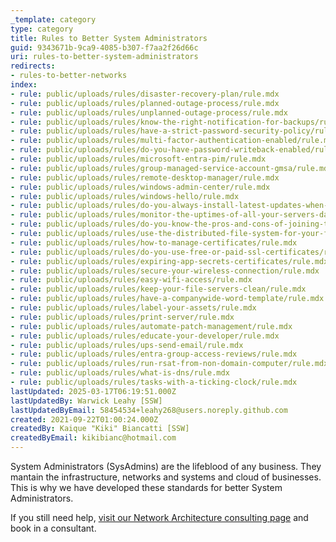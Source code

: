 ```yaml
---
_template: category
type: category
title: Rules to Better System Administrators
guid: 9343671b-9ca9-4085-b307-f7aa2f26d66c
uri: rules-to-better-system-administrators
redirects:
- rules-to-better-networks
index:
- rule: public/uploads/rules/disaster-recovery-plan/rule.mdx
- rule: public/uploads/rules/planned-outage-process/rule.mdx
- rule: public/uploads/rules/unplanned-outage-process/rule.mdx
- rule: public/uploads/rules/know-the-right-notification-for-backups/rule.mdx
- rule: public/uploads/rules/have-a-strict-password-security-policy/rule.mdx
- rule: public/uploads/rules/multi-factor-authentication-enabled/rule.mdx
- rule: public/uploads/rules/do-you-have-password-writeback-enabled/rule.mdx
- rule: public/uploads/rules/microsoft-entra-pim/rule.mdx
- rule: public/uploads/rules/group-managed-service-account-gmsa/rule.mdx
- rule: public/uploads/rules/remote-desktop-manager/rule.mdx
- rule: public/uploads/rules/windows-admin-center/rule.mdx
- rule: public/uploads/rules/windows-hello/rule.mdx
- rule: public/uploads/rules/do-you-always-install-latest-updates-when-you-fix-someone-elses-pc/rule.mdx
- rule: public/uploads/rules/monitor-the-uptimes-of-all-your-servers-daily/rule.mdx
- rule: public/uploads/rules/do-you-know-the-pros-and-cons-of-joining-the-domain/rule.mdx
- rule: public/uploads/rules/use-the-distributed-file-system-for-your-file-shares/rule.mdx
- rule: public/uploads/rules/how-to-manage-certificates/rule.mdx
- rule: public/uploads/rules/do-you-use-free-or-paid-ssl-certificates/rule.mdx
- rule: public/uploads/rules/expiring-app-secrets-certificates/rule.mdx
- rule: public/uploads/rules/secure-your-wireless-connection/rule.mdx
- rule: public/uploads/rules/easy-wifi-access/rule.mdx
- rule: public/uploads/rules/keep-your-file-servers-clean/rule.mdx
- rule: public/uploads/rules/have-a-companywide-word-template/rule.mdx
- rule: public/uploads/rules/label-your-assets/rule.mdx
- rule: public/uploads/rules/print-server/rule.mdx
- rule: public/uploads/rules/automate-patch-management/rule.mdx
- rule: public/uploads/rules/educate-your-developer/rule.mdx
- rule: public/uploads/rules/ups-send-email/rule.mdx
- rule: public/uploads/rules/entra-group-access-reviews/rule.mdx
- rule: public/uploads/rules/run-rsat-from-non-domain-computer/rule.mdx
- rule: public/uploads/rules/what-is-dns/rule.mdx
- rule: public/uploads/rules/tasks-with-a-ticking-clock/rule.mdx
lastUpdated: 2025-03-17T06:19:51.000Z
lastUpdatedBy: Warwick Leahy [SSW]
lastUpdatedByEmail: 58454534+leahy268@users.noreply.github.com
created: 2021-09-22T01:00:24.000Z
createdBy: Kaique "Kiki" Biancatti [SSW]
createdByEmail: kikibianc@hotmail.com
---
```


System Administrators (SysAdmins) are the lifeblood of any business. They mantain the infrastructure, networks and systems and cloud of businesses. This is why we have developed these standards for better System Administrators.

If you still need help, [visit our Network Architecture consulting page](https://www.ssw.com.au/ssw/Consulting/Network-Architecture.aspx) and book in a consultant.
